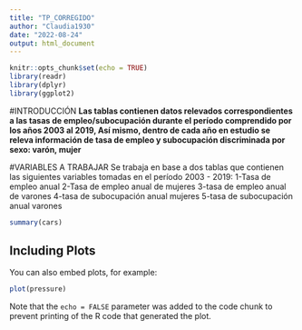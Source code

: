 ```yaml
---
title: "TP_CORREGIDO"
author: "Claudia1930"
date: "2022-08-24"
output: html_document
---
```



```r
knitr::opts_chunk$set(echo = TRUE)
library(readr)
library(dplyr)
library(ggplot2)
```

#INTRODUCCIÓN
**Las tablas contienen datos relevados correspondientes a las tasas de empleo/subocupación durante el período comprendido por los años 2003 al 2019,
Así mismo, dentro de cada año en estudio se releva información de tasa de empleo y subocupación discriminada por sexo: varón, mujer**

#VARIABLES A TRABAJAR
Se trabaja en base a dos tablas que contienen las siguientes variables tomadas en el período 2003 - 2019: 1-Tasa de empleo anual 2-Tasa de empleo anual de mujeres 3-tasa de empleo anual de varones 4-tasa de subocupación anual mujeres 5-tasa de subocupación anual varones

```r
summary(cars)
```

## Including Plots

You can also embed plots, for example:

```r
plot(pressure)
```

Note that the `echo = FALSE` parameter was added to the code chunk to prevent printing of the R code that generated the plot.
